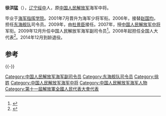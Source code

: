 '''徐洪猛'''（{{bd|1951年|||catIdx=}}），[[辽宁|辽宁]][[绥中|绥中]]人，原[[中国人民解放军|中国人民解放军]]海军中将。

毕业于[[海军指挥学院|海军指挥学院]]。2001年7月晋升为海军少将军衔。2006年，接替[[赵国均|赵国均]]，担任[[东海舰队|东海舰队]]司令员。2009年，由[[杜景臣|杜景臣]]接任。2007年，授[[中国人民解放军中将|中国人民解放军中将]]军衔。2009年12月升任中国人民解放军海军副司令员<ref>{{cite news|title=海军副司令员：今年航母入役“有这个计划”|url=http://news.ifeng.com/mil/2/detail_2012_03/12/13128269_0.shtml|accessdate=2012-03-12|newspaper=广东日报|archive-date=2015-01-04|archive-url=https://web.archive.org/web/20150104005906/http://news.ifeng.com/mil/2/detail_2012_03/12/13128269_0.shtml}}</ref>。2008年起担任全国人大代表<ref>{{cite news|title=全国人大代表信息-徐洪猛|url= http://210.82.31.1:8084/delegate/viewDelegate.action?dbid=112926|accessdate=2013-04-05|newspaper=全国人大网|archive-url=https://web.archive.org/web/20140527220459/http://www.npc.gov.cn/delegate/viewDelegate.action?dbid=112926|archive-date=2014-05-27|dead-url=yes}}</ref>。2014年12月到龄退役。

== 参考 ==
{{reflist}}
{{-}}
{{start box}}
{{s-mil|pla}}
{{succession box|[[顾文根|顾文根]]|[[蒋伟烈|蒋伟烈]]|[[中国人民解放军海军|中国人民解放军海军]]副司令员|2009年12月-2014年12月}}
{{succession box|[[赵国均|赵国均]]|[[杜景臣|杜景臣]]|[[中国人民解放军|中国人民解放军]][[东海舰队|东海舰队]]司令员|2006年8月-2009年12月}}
{{end box}}
{{中国军事人物小作品}}

[[Category:中国人民解放军海军副司令员|Category:中国人民解放军海军副司令员]]
[[Category:东海舰队司令员|Category:东海舰队司令员]]
[[Category:徐姓|Category:徐姓]]
[[Category:中国人民解放军海军中将|Category:中国人民解放军海军中将]]
[[Category:中国人民解放军海军人物|Category:中国人民解放军海军人物]]
[[Category:第十一屆解放軍全國人民代表大會代表|Category:第十一屆解放軍全國人民代表大會代表]]